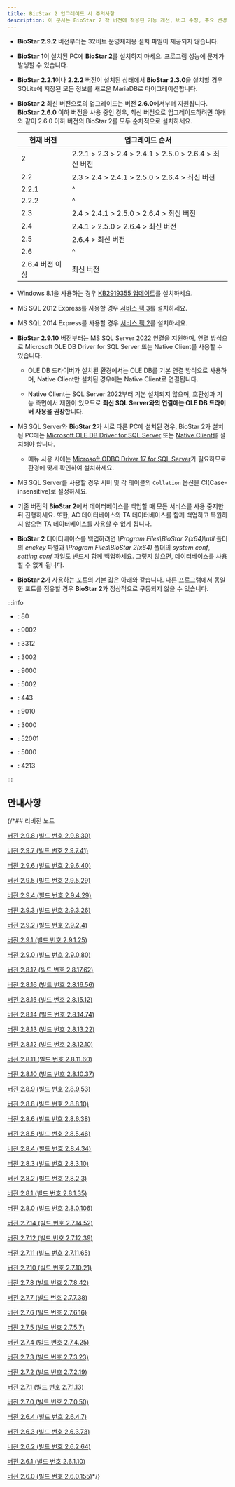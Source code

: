 ```yaml
---
title: BioStar 2 업그레이드 시 주의사항
description: 이 문서는 BioStar 2 각 버전에 적용된 기능 개선, 버그 수정, 주요 변경 사항을 요약하여 제공합니다.
---
```


* **BioStar 2.9.2** 버전부터는 32비트 운영체제용 설치 파일이 제공되지 않습니다.

* **BioStar 1**이 설치된 PC에 **BioStar 2**를 설치하지 마세요. 프로그램 성능에 문제가 발생할 수 있습니다.

* **BioStar 2.2.1**이나 **2.2.2** 버전이 설치된 상태에서 **BioStar 2.3.0**을 설치할 경우 SQLite에 저장된 모든 정보를 새로운 MariaDB로 마이그레이션합니다.

* **BioStar 2** 최신 버전으로의 업그레이드는 버전 **2.6.0**에서부터 지원됩니다. **BioStar 2.6.0** 이하 버전을 사용 중인 경우, 최신 버전으로 업그레이드하려면 아래와 같이 2.6.0 이하 버전의 BioStar 2를 모두 순차적으로 설치하세요.

  <div className='overflow-x'>

  | 현재 버전 | 업그레이드 순서 |
  | -- | -- |
  | 2 | 2.2.1 \> 2.3 \> 2.4 \> 2.4.1 \> 2.5.0 \> 2.6.4 \> 최신 버전 |
  | 2.2 | 2.3 \> 2.4 \> 2.4.1 \> 2.5.0 \> 2.6.4 \> 최신 버전 |
  | 2.2.1 | ^ |
  | 2.2.2 | ^ |
  | 2.3 | 2.4 \> 2.4.1 \> 2.5.0 \> 2.6.4 \> 최신 버전 |
  | 2.4 | 2.4.1 \> 2.5.0 \> 2.6.4 \> 최신 버전 |
  | 2.5 | 2.6.4 \> 최신 버전 |
  | 2.6 | ^ |
  | 2.6.4 버전 이상 | 최신 버전 |

  </div>

* Windows 8.1을 사용하는 경우 [KB2919355 업데이트](https://support.microsoft.com/ko-kr/help/2919355/windows-rt-8-1--windows-8-1--and-windows-server-2012-r2-update-april-2)를 설치하세요.

* MS SQL 2012 Express를 사용할 경우 [서비스 팩 3](https://www.microsoft.com/ko-kr/download/details.aspx?id=49996)를 설치하세요.

* MS SQL 2014 Express를 사용할 경우 [서비스 팩 2](https://www.microsoft.com/ko-kr/download/details.aspx?id=53168)를 설치하세요.

* **BioStar 2.9.10** 버전부터는 MS SQL Server 2022 연결을 지원하며, 연결 방식으로 Microsoft OLE DB Driver for SQL Server 또는 Native Client를 사용할 수 있습니다.

    * OLE DB 드라이버가 설치된 환경에서는 OLE DB를 기본 연결 방식으로 사용하며, Native Client만 설치된 경우에는 Native Client로 연결됩니다.

    * Native Client는 SQL Server 2022부터 기본 설치되지 않으며, 호환성과 기능 측면에서 제한이 있으므로 **최신 SQL Server와의 연결에는 OLE DB 드라이버 사용을 권장**합니다.

* MS SQL Server와 **BioStar 2**가 서로 다른 PC에 설치된 경우, BioStar 2가 설치된 PC에는 [Microsoft OLE DB Driver for SQL Server](https://learn.microsoft.com/sql/connect/oledb/download-oledb-driver-for-sql-server) 또는 [Native Client](https://www.microsoft.com/ko-kr/download/details.aspx?id=50402)를 설치해야 합니다.

    * <Cmd sid="common.gnb.time_attendance" /> 메뉴 사용 시에는 [Microsoft ODBC Driver 17 for SQL Server](https://learn.microsoft.com/ko-kr/sql/connect/odbc/download-odbc-driver-for-sql-server?view=sql-server-ver16#version-17)가 필요하므로 환경에 맞게 확인하여 설치하세요.

* MS SQL Server를 사용할 경우 서버 및 각 테이블의 `Collation` 옵션을 CI(Case-insensitive)로 설정하세요.

* 기존 버전의 **BioStar 2**에서 데이터베이스를 백업할 때 모든 서비스를 사용 중지한 뒤 진행하세요. 또한, AC 데이터베이스와 TA 데이터베이스를 함께 백업하고 복원하지 않으면 TA 데이터베이스를 사용할 수 없게 됩니다.

* **BioStar 2** 데이터베이스를 백업하려면 *\Program Files\BioStar 2(x64)\util* 폴더의 *enckey* 파일과 *\Program Files\BioStar 2(x64)* 폴더의 *system.conf*, *setting.conf* 파일도 반드시 함께 백업하세요. 그렇지 않으면, 데이터베이스를 사용할 수 없게 됩니다.

* **BioStar 2**가 사용하는 포트의 기본 값은 아래와 같습니다. 다른 프로그램에서 동일한 포트를 점유할 경우 **BioStar 2**가 정상적으로 구동되지 않을 수 있습니다.

:::info

<Columns>
<Column className='text--left'>

* <Cmd sid="port.webServerHttp" />: 80

* <Cmd sid="port.webSocket" />: 9002

* <Cmd sid="port.mariaDB" />: 3312

* <Cmd sid="port.tnaHttps" />: 3002

* <Cmd sid="port.webServerFastCgi" />: 9000

* <Cmd sid="port.gatewayHttps" />: 5002

</Column>

<Column className='text--left'>

* <Cmd sid="port.webServerHttps" />: 443

* <Cmd sid="port.apiPort" />: 9010

* <Cmd sid="port.tnaHttp" />: 3000

* <Cmd sid="port.tnaNgrok" />: 52001

* <Cmd sid="port.gatewayHttp" />: 5000

* <Cmd sid="port.reportHttp" />: 4213

</Column>
</Columns>

:::

## 안내사항


<DocumentA />


<DocumentB />


<DocumentC />

{/*## 리비전 노트

[버전 2.9.8 (빌드 번호 2.9.8.30)](298)

[버전 2.9.7 (빌드 번호 2.9.7.41)](297)

[버전 2.9.6 (빌드 번호 2.9.6.40)](296)

[버전 2.9.5 (빌드 번호 2.9.5.29)](295)

[버전 2.9.4 (빌드 번호 2.9.4.29)](294)

[버전 2.9.3 (빌드 번호 2.9.3.26)](293)

[버전 2.9.2 (빌드 번호 2.9.2.4)](292)

[버전 2.9.1 (빌드 번호 2.9.1.25)](291)

[버전 2.9.0 (빌드 번호 2.9.0.80)](290)

[버전 2.8.17 (빌드 번호 2.8.17.62)](2817)

[버전 2.8.16 (빌드 번호 2.8.16.56)](2816)

[버전 2.8.15 (빌드 번호 2.8.15.12)](2815)

[버전 2.8.14 (빌드 번호 2.8.14.74)](2814)

[버전 2.8.13 (빌드 번호 2.8.13.22)](2813)

[버전 2.8.12 (빌드 번호 2.8.12.10)](2812)

[버전 2.8.11 (빌드 번호 2.8.11.60)](2811)

[버전 2.8.10 (빌드 번호 2.8.10.37)](2810)

[버전 2.8.9 (빌드 번호 2.8.9.53)](289)

[버전 2.8.8 (빌드 번호 2.8.8.10)](288)

[버전 2.8.6 (빌드 번호 2.8.6.38)](286)

[버전 2.8.5 (빌드 번호 2.8.5.46)](285)

[버전 2.8.4 (빌드 번호 2.8.4.34)](284)

[버전 2.8.3 (빌드 번호 2.8.3.10)](283)

[버전 2.8.2 (빌드 번호 2.8.2.3)](282)

[버전 2.8.1 (빌드 번호 2.8.1.35)](281)

[버전 2.8.0 (빌드 번호 2.8.0.106)](280)

[버전 2.7.14 (빌드 번호 2.7.14.52)](2714)

[버전 2.7.12 (빌드 번호 2.7.12.39)](2712)

[버전 2.7.11 (빌드 번호 2.7.11.65)](2711)

[버전 2.7.10 (빌드 번호 2.7.10.21)](2710)

[버전 2.7.8 (빌드 번호 2.7.8.42)](278)

[버전 2.7.7 (빌드 번호 2.7.7.38)](277)

[버전 2.7.6 (빌드 번호 2.7.6.16)](276)

[버전 2.7.5 (빌드 번호 2.7.5.7)](275)

[버전 2.7.4 (빌드 번호 2.7.4.25)](274)

[버전 2.7.3 (빌드 번호 2.7.3.23)](273)

[버전 2.7.2 (빌드 번호 2.7.2.19)](272)

[버전 2.7.1 (빌드 번호 2.7.1.13)](271)

[버전 2.7.0 (빌드 번호 2.7.0.50)](270)

[버전 2.6.4 (빌드 번호 2.6.4.7)](264)

[버전 2.6.3 (빌드 번호 2.6.3.73)](263)

[버전 2.6.2 (빌드 번호 2.6.2.64)](262)

[버전 2.6.1 (빌드 번호 2.6.1.10)](261)

[버전 2.6.0 (빌드 번호 2.6.0.155)](260)*/}